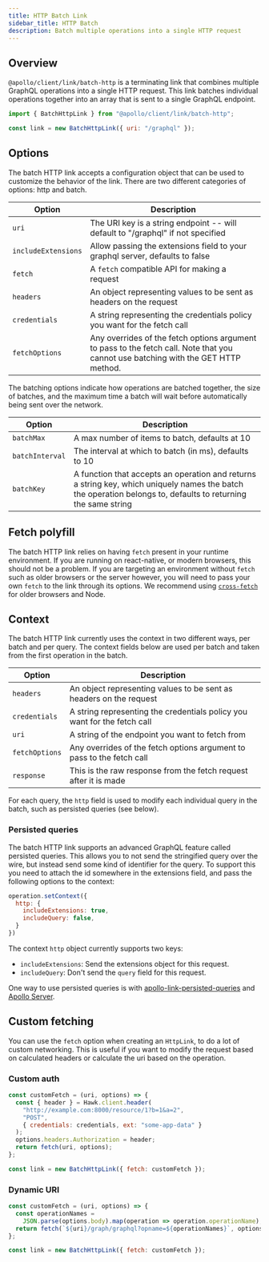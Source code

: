```yaml
---
title: HTTP Batch Link
sidebar_title: HTTP Batch
description: Batch multiple operations into a single HTTP request
---
```


## Overview

`@apollo/client/link/batch-http` is a terminating link that combines multiple GraphQL
operations into a single HTTP request. This link batches individual
operations together into an array that is sent to a single GraphQL endpoint.

```js
import { BatchHttpLink } from "@apollo/client/link/batch-http";

const link = new BatchHttpLink({ uri: "/graphql" });
```

## Options

The batch HTTP link accepts a configuration object that can be used to customize the behavior
of the link. There are two different categories of options: http and batch.

| Option | Description |
| - | - |
| `uri` | The URI key is a string endpoint -- will default to "/graphql" if not specified |
| `includeExtensions` | Allow passing the extensions field to your graphql server, defaults to false |
| `fetch` | A `fetch` compatible API for making a request |
| `headers` | An object representing values to be sent as headers on the request |
| `credentials` | A string representing the credentials policy you want for the fetch call |
| `fetchOptions` | Any overrides of the fetch options argument to pass to the fetch call. Note that you cannot use batching with the GET HTTP method. |

The batching options indicate how operations are batched together, the size of batches, and the maximum time a batch will wait before automatically being sent over the network.

| Option | Description |
| - | - |
| `batchMax` | A max number of items to batch, defaults at 10 |
| `batchInterval` | The interval at which to batch (in ms), defaults to 10 |
| `batchKey` | A function that accepts an operation and returns a string key, which uniquely names the batch the operation belongs to, defaults to returning the same string |

## Fetch polyfill

The batch HTTP link relies on having `fetch` present in your runtime environment. If you are running on react-native, or modern browsers, this should not be a problem. If you are targeting an environment without `fetch` such as older browsers or the server however, you will need to pass your own `fetch` to the link through its options. We recommend using [`cross-fetch`](https://www.npmjs.com/package/cross-fetch) for older browsers and Node.

## Context

The batch HTTP link currently uses the context in two different ways, per batch and per query. The context fields below are used per batch and taken from the first operation in the batch.

| Option | Description |
| - | - |
| `headers` | An object representing values to be sent as headers on the request |
| `credentials` | A string representing the credentials policy you want for the fetch call |
| `uri` | A string of the endpoint you want to fetch from |
| `fetchOptions` | Any overrides of the fetch options argument to pass to the fetch call |
| `response` | This is the raw response from the fetch request after it is made |

For each query, the `http` field is used to modify each individual query in the batch, such as persisted queries (see below).

### Persisted queries

The batch HTTP link supports an advanced GraphQL feature called persisted queries. This allows you to not send the stringified query over the wire, but instead send some kind of identifier for the query. To support this you need to attach the id somewhere in the extensions field, and pass the following options to the context:

```js
operation.setContext({
  http: {
    includeExtensions: true,
    includeQuery: false,
  }
})
```

The context `http` object currently supports two keys:

* `includeExtensions`: Send the extensions object for this request.
* `includeQuery`: Don't send the `query` field for this request.

One way to use persisted queries is with [apollo-link-persisted-queries](https://github.com/apollographql/apollo-link-persisted-queries) and [Apollo Server](https://www.apollographql.com/docs/apollo-server/performance/apq/).

## Custom fetching

You can use the `fetch` option when creating an `HttpLink`, to do a lot of custom networking. This is useful if you want to modify the request based on calculated headers or calculate the uri based on the operation.

### Custom auth

```js
const customFetch = (uri, options) => {
  const { header } = Hawk.client.header(
    "http://example.com:8000/resource/1?b=1&a=2",
    "POST",
    { credentials: credentials, ext: "some-app-data" }
  );
  options.headers.Authorization = header;
  return fetch(uri, options);
};

const link = new BatchHttpLink({ fetch: customFetch });
```

### Dynamic URI

```js
const customFetch = (uri, options) => {
  const operationNames =
    JSON.parse(options.body).map(operation => operation.operationName);
  return fetch(`${uri}/graph/graphql?opname=${operationNames}`, options);
};

const link = new BatchHttpLink({ fetch: customFetch });
```
